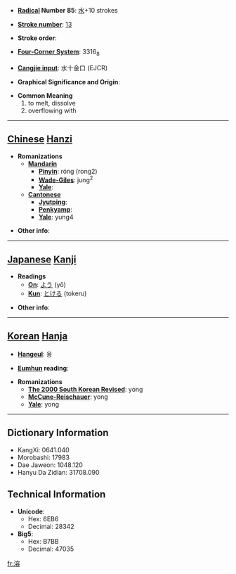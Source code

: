 * '''[[Wiktionary:Chinese radical index| Radical]] Number 85''': [[Wiktionary:Chinese radical index 水|水]]+10 strokes

* '''[[Wiktionary:Chinese total strokes index|Stroke number]]''': [[Wiktionary:Chinese total strokes index 13|13]]

* '''Stroke order''': 

* '''[[Wiktionary:Chinese four corner index|Four-Corner System]]''': 3316<sub>8</sub>

* '''[[Wiktionary:Chinese Cangjie index|Cangjie input]]''': 水十金口 (EJCR)

* '''Graphical Significance and Origin''': 

* '''Common Meaning'''
*#to melt, dissolve
*# overflowing with


----

== [[Chinese]] [[Hanzi]] ==

* '''Romanizations'''
** '''[[Mandarin]]'''
*** '''[[Pinyin]]''': róng (rong2)
*** '''[[Wade-Giles]]''': jung<sup>2</sup>
*** '''[[Yale]]''': 
** '''[[Cantonese]]'''
*** '''[[Jyutping]]''':
*** '''[[Penkyamp]]''': 
*** '''[[Yale]]''': yung4

* '''Other info''': 

----

== [[Japanese]] [[Kanji]] ==

* '''Readings'''
** '''[[On]]''': [[よう]] (yō)
** '''[[Kun]]''': [[とける]] (tokeru)

* '''Other info''':  

----

== [[Korean]] [[Hanja]] ==

* '''[[Hangeul]]''': 용

* '''[[Eumhun]] reading''': 

* '''Romanizations'''
** '''[[The 2000 South Korean Revised Romanization|The 2000 South Korean Revised]]''': yong
** '''[[McCune-Reischauer]]''': yong
** '''[[Yale]]''': yong

----

== Dictionary Information ==

* KangXi: 0641.040
* Morobashi: 17983
* Dae Jaweon: 1048.120
* Hanyu Da Zidian: 31708.090

== Technical Information ==

* '''Unicode''':
** Hex: 6EB6
** Decimal: 28342
* '''Big5''':
** Hex: B7BB
** Decimal: 47035

[[fr:溶]]
